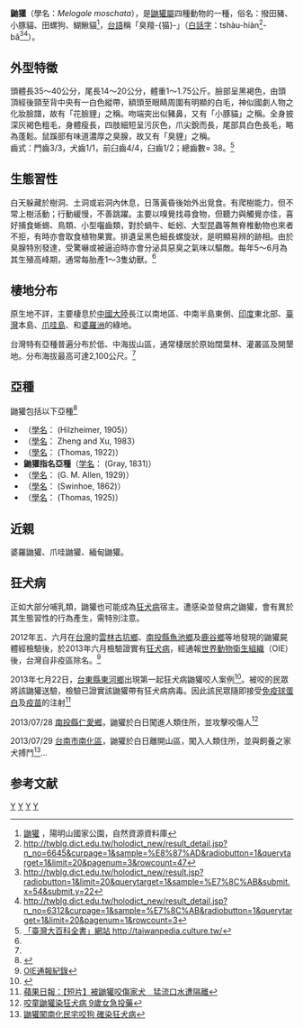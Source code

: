 {{Speciesbox
| genus = Melogale
| species = moschata
| image = Melogale moschata (male) Praha zoo 02.2011 01.jpg
| status = LC
| trend = unknown
| status_system = iucn3.1
| status_ref = <ref name=iucn>{{IUCN2010|version=2010.4| assessors = Duckworth, J.W., Timmins,  R.J., R., Roberton, S., Long, B., Lau, M.W.N. & Choudhury, A. | year = 2008 | id = 41626 | title = Melogale moschata |downloaded = 2010-12-1}}</ref>
| authority = ([[John_Edward_Gray|Gray]], 1831)
| range_map = Chinese Ferret-badger area.png
| range_map_caption = 鼬獾分布区域（蓝色）
}}

'''鼬獾'''（學名：''Melogale moschata''），是[[鼬獾屬|鼬獾屬]]四種動物的一種，俗名：撥田豬、小豚貓、田螺狗、鰗鰍貓<ref>[http://gis.ymsnp.gov.tw/nature/sys_guest/Main_AL_frm.cfm?TAB_CLASS=AL&etab=DB_A_Mammal 鼬獾] {{Wayback|url=http://gis.ymsnp.gov.tw/nature/sys_guest/Main_AL_frm.cfm?TAB_CLASS=AL&etab=DB_A_Mammal |date=20160304172212 }}，陽明山國家公園，自然資源資料庫</ref>，[[台語|台語]]稱「臭羶-{猫}-」（[[白話字|白話字]]：tshàu-hiàn<ref>http://twblg.dict.edu.tw/holodict_new/result_detail.jsp?n_no=6645&curpage=1&sample=%E8%87%AD&radiobutton=1&querytarget=1&limit=20&pagenum=3&rowcount=47</ref>-bâ<ref>http://twblg.dict.edu.tw/holodict_new/result.jsp?radiobutton=1&limit=20&querytarget=1&sample=%E7%8C%AB&submit.x=54&submit.y=22</ref><ref>http://twblg.dict.edu.tw/holodict_new/result_detail.jsp?n_no=6312&curpage=1&sample=%E7%8C%AB&radiobutton=1&querytarget=1&limit=20&pagenum=1&rowcount=3</ref>）。

== 外型特徵 == 
頭體長35～40公分，尾長14～20公分，體重1～1.75公斤。臉部呈黑褐色，由頭頂經後頸至背中央有一白色縱帶，額頭至眼睛周圍有明顯的白毛，神似國劇人物之化妝臉譜，故有「花臉貍」之稱。吻端突出似豬鼻，又有「小豚貓」之稱。全身披深灰褐色粗毛，身體瘦長，四肢細短呈污灰色，爪尖銳而長，尾部具白色長毛，略為蓬鬆。鼠蹊部有味道濃厚之臭腺，故又有「臭貍」之稱。<br />齒式：門齒3/3，犬齒1/1，前臼齒4/4，臼齒1/2；總齒數= 38。<ref name="nrch.culture.tw">[http://nrch.culture.tw/twpedia.aspx?id=7072 「臺灣大百科全書」網站 http://taiwanpedia.culture.tw/]</ref>

== 生態習性 ==
白天躲藏於樹洞、土洞或岩洞內休息，日落黃昏後始外出覓食。有爬樹能力，但不常上樹活動；行動緩慢，不善跳躍。主要以嗅覺找尋食物，但聽力與觸覺亦佳，喜好捕食蜥蜴、鳥類、小型囓齒類，對於蝸牛、蚯蚓、大型昆蟲等無脊椎動物也來者不拒，有時亦會取食植物果實。排遺呈黑色細長螺旋狀，是明顯易辨的跡相。由於臭腺特別發達，受驚嚇或被逼迫時亦會分泌具惡臭之氣味以驅敵。每年5～6月為其生殖高峰期，通常每胎產1～3隻幼獸。<ref name="nrch.culture.tw"/>

== 棲地分布 ==
原生地不詳，主要棲息於[[中國大陸|中國大陸]]長江以南地區、中南半島東側、[[印度|印度]]東北部、[[臺灣|臺灣]]本島、[[爪哇島|爪哇島]]、和[[婆羅洲|婆羅洲]]的綠地。

台灣特有亞種普遍分布於低、中海拔山區，通常棲居於原始闊葉林、灌叢區及開墾地。分布海拔最高可達2,100公尺。<ref name="nrch.culture.tw"/>

== 亞種 ==
鼬獾包括以下亞種<ref  name=ITIS>{{ITIS|id=621924|taxon=Melogale  moschata|accessdate=2010-12-1}}</ref>
* （[[學名|學名]]：{{lang|la|''Melogale moschata  ferreogrisea''}} (Hilzheimer, 1905)）
* （[[學名|學名]]：{{lang|la|''Melogale moschata  hainanensis''}} Zheng and Xu, 1983）
* （[[學名|學名]]：{{lang|la|''Melogale moschata  millsi''}} (Thomas, 1922)）
* '''鼬獾指名亞種'''（[[学名|学名]]：{{lang|la|''Melogale  moschata moschata''}} (Gray, 1831)）
* （[[學名|學名]]：{{lang|la|''Melogale moschata  sorella''}} (G. M. Allen, 1929)）
* （[[學名|學名]]：{{lang|la|''Melogale moschata  subaurantiaca''}} (Swinhoe, 1862)）
* （[[學名|學名]]：{{lang|la|''Melogale moschata  taxilla''}} (Thomas, 1925)）

== 近親 ==
婆羅鼬獾、爪哇鼬獾、緬甸鼬獾。

== 狂犬病 ==
正如大部分哺乳類，鼬獾也可能成為[[狂犬病|狂犬病]]宿主。遭感染並發病之鼬獾，會有異於其生態習性的行為產生，需特別注意。

2012年五、六月在[[台灣|台灣]]的[[雲林|雲林]][[古坑鄉|古坑鄉]]、[[南投縣|南投縣]][[魚池鄉_(臺灣)|魚池鄉]]及[[鹿谷鄉|鹿谷鄉]]等地發現的鼬獾屍體經檢驗後，於2013年六月檢驗證實有[[狂犬病|狂犬病]]，經通報[[世界動物衛生組織|世界動物衛生組織]]（OIE）後，台灣自非疫區除名。<ref>[http://www.oie.int/wahis_2/public/wahid.php/Reviewreport/Review?page_refer=MapFullEventReport&reportid=13775&newlang=en OIE通報紀錄]</ref>

2013年七月22日，[[台東縣|台東縣]][[東河鄉_(臺灣)|東河鄉]]出現第一起狂犬病鼬獾咬人案例<ref>{{Cite web |url=http://udn.com/NEWS/NATIONAL/NATS2/8048287.shtml |title=聯合新聞網：台灣第一起！ 狂犬病鼬獾咬傷人 |accessdate=2013-07-23 |archive-date=2013-07-25 |archive-url=https://web.archive.org/web/20130725055050/http://udn.com/NEWS/NATIONAL/NATS2/8048287.shtml |dead-url=no }}</ref>。被咬的民眾將該鼬獾送驗，檢驗已證實該鼬獾帶有狂犬病病毒。因此該民眾隨即接受[[免疫球蛋白|免疫球蛋白]]及[[疫苗|疫苗]]的注射<ref>[http://www.appledaily.com.tw/realtimenews/article/life/ 蘋果日報：【短片】被鼬獾咬傷家犬　猛流口水遭隔離]</ref>

2013/07/28 [[南投縣|南投縣]][[仁愛鄉|仁愛鄉]]，鼬獾於白日闖進人類住所，並攻擊咬傷人<ref>[https://news.cts.com.tw/cts/general/201307/201307301285888.html 咬童鼬獾染狂犬病 9歲女急投藥]</ref>

2013/07/29 [[台南市|台南市]][[南化區|南化區]]，鼬獾於白日離開山區，闖入人類住所，並與飼養之家犬搏鬥<ref>[http://news.cts.com.tw/cts/general/201307/201307281284746.html 鼬獾闖南化民宅咬狗 確染狂犬病]</ref>...

== 参考文献 ==
{{reflist}}
{{commons category|Melogale moschata}}
{{Taxonbar|from=Q332414}}

[[Category:IUCN红色名录无危物种|Y]]
[[Category:鼬獾屬|Y]]
[[Category:台灣特有亞種|Y]]
[[Category:1831年描述的动物|Y]]
